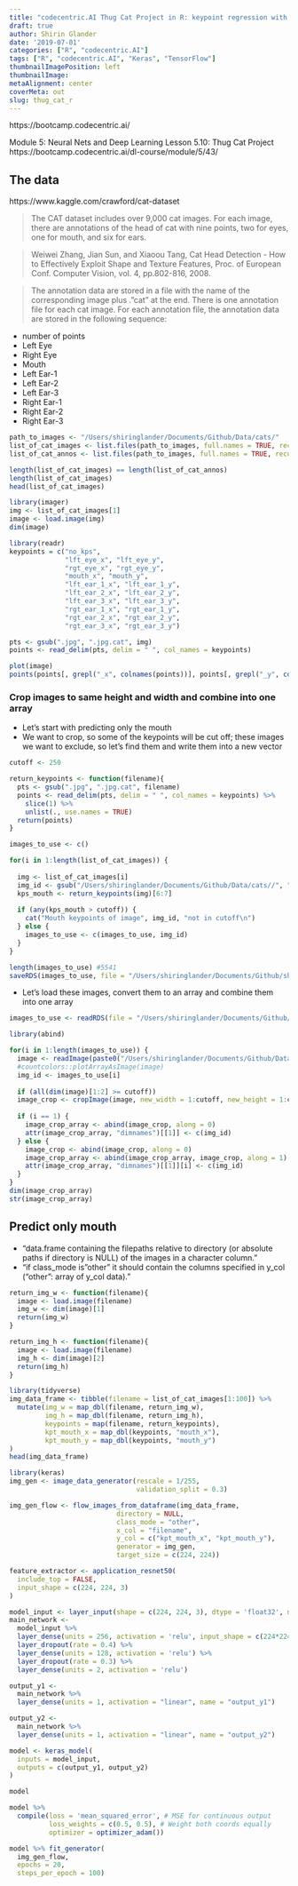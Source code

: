 ```yaml
---
title: "codecentric.AI Thug Cat Project in R: keypoint regression with Keras"
draft: true
author: Shirin Glander
date: '2019-07-01'
categories: ["R", "codecentric.AI"]
tags: ["R", "codecentric.AI", "Keras", "TensorFlow"]
thumbnailImagePosition: left
thumbnailImage: 
metaAlignment: center
coverMeta: out
slug: thug_cat_r
---
```


https://bootcamp.codecentric.ai/

Module 5: Neural Nets and Deep Learning
Lesson 5.10: Thug Cat Project
https://bootcamp.codecentric.ai/dl-course/module/5/43/

## The data

https://www.kaggle.com/crawford/cat-dataset

> The CAT dataset includes over 9,000 cat images. For each image, there are annotations of the head of cat with nine points, two for eyes, one for mouth, and six for ears.

> Weiwei Zhang, Jian Sun, and Xiaoou Tang, Cat Head Detection - How to Effectively Exploit Shape and Texture Features, Proc. of European Conf. Computer Vision, vol. 4, pp.802-816, 2008.

> The annotation data are stored in a file with the name of the corresponding image plus ."cat" at the end. There is one annotation file for each cat image. For each annotation file, the annotation data are stored in the following sequence:

- number of points
- Left Eye
- Right Eye
- Mouth
- Left Ear-1
- Left Ear-2
- Left Ear-3
- Right Ear-1
- Right Ear-2
- Right Ear-3

```r
path_to_images <- "/Users/shiringlander/Documents/Github/Data/cats/"
list_of_cat_images <- list.files(path_to_images, full.names = TRUE, recursive = TRUE, include.dirs = TRUE, pattern = "*.jpg$")
list_of_cat_annos <- list.files(path_to_images, full.names = TRUE, recursive = TRUE, include.dirs = TRUE, pattern = "*.cat$")

length(list_of_cat_images) == length(list_of_cat_annos)
length(list_of_cat_images)
head(list_of_cat_images)
```

```r
library(imager)
img <- list_of_cat_images[1]
image <- load.image(img)
dim(image)

library(readr)
keypoints = c("no_kps", 
              "lft_eye_x", "lft_eye_y", 
              "rgt_eye_x", "rgt_eye_y",
              "mouth_x", "mouth_y",
              "lft_ear_1_x", "lft_ear_1_y",
              "lft_ear_2_x", "lft_ear_2_y",
              "lft_ear_3_x", "lft_ear_3_y", 
              "rgt_ear_1_x", "rgt_ear_1_y", 
              "rgt_ear_2_x", "rgt_ear_2_y",
              "rgt_ear_3_x", "rgt_ear_3_y")

pts <- gsub(".jpg", ".jpg.cat", img)
points <- read_delim(pts, delim = " ", col_names = keypoints)

plot(image)
points(points[, grepl("_x", colnames(points))], points[, grepl("_y", colnames(points))])
```

### Crop images to same height and width and combine into one array

- Let's start with predicting only the mouth
- We want to crop, so some of the keypoints will be cut off; these images we want to exclude, so let's find them and write them into a new vector

```r
cutoff <- 250
```

```r
return_keypoints <- function(filename){
  pts <- gsub(".jpg", ".jpg.cat", filename)
  points <- read_delim(pts, delim = " ", col_names = keypoints) %>%
    slice(1) %>% 
    unlist(., use.names = TRUE)
  return(points)
}
```

```r
images_to_use <- c()

for(i in 1:length(list_of_cat_images)) {
  
  img <- list_of_cat_images[i]
  img_id <- gsub("/Users/shiringlander/Documents/Github/Data/cats//", "", img)
  kps_mouth <- return_keypoints(img)[6:7]
  
  if (any(kps_mouth > cutoff)) {
    cat("Mouth keypoints of image", img_id, "not in cutoff\n")
  } else {
    images_to_use <- c(images_to_use, img_id)
  }
}

length(images_to_use) #5541
saveRDS(images_to_use, file = "/Users/shiringlander/Documents/Github/shirinsplayground/data/images_to_use.rds")
```

- Let's load these images, convert them to an array and combine them into one array

```r
images_to_use <- readRDS(file = "/Users/shiringlander/Documents/Github/shirinsplayground/data/images_to_use.rds")

library(abind)

for(i in 1:length(images_to_use)) {
  image <- readImage(paste0("/Users/shiringlander/Documents/Github/Data/cats//", images_to_use[i]))
  #countcolors::plotArrayAsImage(image)
  img_id <- images_to_use[i]
  
  if (all(dim(image)[1:2] >= cutoff))
  image_crop <- cropImage(image, new_width = 1:cutoff, new_height = 1:cutoff, type = 'user_defined')
  
  if (i == 1) {
    image_crop_array <- abind(image_crop, along = 0)
    attr(image_crop_array, "dimnames")[[1]] <- c(img_id)
  } else {
    image_crop <- abind(image_crop, along = 0)
    image_crop_array <- abind(image_crop_array, image_crop, along = 1)
    attr(image_crop_array, "dimnames")[[1]][i] <- c(img_id)
  }
}
dim(image_crop_array)
str(image_crop_array)
```





## Predict only mouth

- "data.frame containing the filepaths relative to directory (or absolute paths if directory is NULL) of the images in a character column."
- "if class_mode is "other" it should contain the columns specified in y_col ("other": array of y_col data)."

```r
return_img_w <- function(filename){
  image <- load.image(filename)
  img_w <- dim(image)[1]
  return(img_w)
}

return_img_h <- function(filename){
  image <- load.image(filename)
  img_h <- dim(image)[2]
  return(img_h)
}
```

```r
library(tidyverse)
img_data_frame <- tibble(filename = list_of_cat_images[1:100]) %>%
  mutate(img_w = map_dbl(filename, return_img_w),
         img_h = map_dbl(filename, return_img_h),
         keypoints = map(filename, return_keypoints),
         kpt_mouth_x = map_dbl(keypoints, "mouth_x"),
         kpt_mouth_y = map_dbl(keypoints, "mouth_y")
)
head(img_data_frame)
```

```r
library(keras)
img_gen <- image_data_generator(rescale = 1/255, 
                                validation_split = 0.3)
```

```r
img_gen_flow <- flow_images_from_dataframe(img_data_frame, 
                           directory = NULL,
                           class_mode = "other",
                           x_col = "filename", 
                           y_col = c("kpt_mouth_x", "kpt_mouth_y"),
                           generator = img_gen, 
                           target_size = c(224, 224))
```

```r
feature_extractor <- application_resnet50(
  include_top = FALSE,
  input_shape = c(224, 224, 3)
)
```

```r
model_input <- layer_input(shape = c(224, 224, 3), dtype = 'float32', name = 'image_input')
main_network <- 
  model_input %>%
  layer_dense(units = 256, activation = 'relu', input_shape = c(224*224*3)) %>%
  layer_dropout(rate = 0.4) %>% 
  layer_dense(units = 128, activation = 'relu') %>%
  layer_dropout(rate = 0.3) %>%
  layer_dense(units = 2, activation = 'relu')

output_y1 <- 
  main_network %>%
  layer_dense(units = 1, activation = "linear", name = "output_y1")

output_y2 <-
  main_network %>%
  layer_dense(units = 1, activation = "linear", name = "output_y2")

model <- keras_model(
  inputs = model_input,
  outputs = c(output_y1, output_y2)
)

model 
```

```r
model %>%
  compile(loss = 'mean_squared_error', # MSE for continuous output
          loss_weights = c(0.5, 0.5), # Weight both coords equally 
          optimizer = optimizer_adam())
```

```r
model %>% fit_generator(
  img_gen_flow,
  epochs = 20,
  steps_per_epoch = 100)
```







